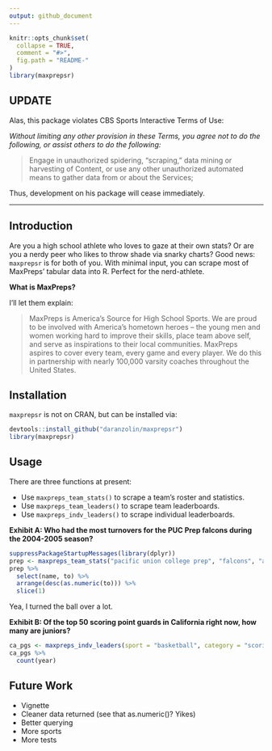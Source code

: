 ```yaml
---
output: github_document
---
```


<!-- README.md is generated from README.Rmd. Please edit that file -->

```r
knitr::opts_chunk$set(
  collapse = TRUE,
  comment = "#>",
  fig.path = "README-"
)
library(maxprepsr)
```

## UPDATE

Alas, this package violates CBS Sports Interactive Terms of Use:

*Without limiting any other provision in these Terms, you agree not to do the following, or assist others to do the following:*

> Engage in unauthorized spidering, “scraping,” data mining or harvesting of Content, or use any other unauthorized automated means to gather data from or about the Services;

Thus, development on his package will cease immediately.

***

## Introduction

Are you a high school athlete who loves to gaze at their own stats? Or are you a nerdy peer who likes to throw shade via snarky charts? Good news: `maxprepsr` is for both of you. With minimal input, you can scrape most of MaxPreps' tabular data into R. Perfect for the nerd-athlete.

**What is MaxPreps?**

I'll let them explain:

> MaxPreps is America's Source for High School Sports. We are proud to be involved with America's hometown heroes – the young men and women working hard to improve their skills, place team above self, and serve as inspirations to their local communities. MaxPreps aspires to cover every team, every game and every player. We do this in partnership with nearly 100,000 varsity coaches throughout the United States.

## Installation

`maxprepsr` is not on CRAN, but can be installed via:

```r
devtools::install_github("daranzolin/maxprepsr")
library(maxprepsr)
```

## Usage

There are three functions at present:

* Use `maxpreps_team_stats()` to scrape a team's roster and statistics.
* Use `maxpreps_team_leaders()` to scrape team leaderboards.
* Use `maxpreps_indv_leaders()` to scrape individual leaderboards.

**Exhibit A: Who had the most turnovers for the PUC Prep falcons during the 2004-2005 season?**

```r
suppressPackageStartupMessages(library(dplyr))
prep <- maxpreps_team_stats("pacific union college prep", "falcons", "angwin", "ca", "basketball", "04-05")
prep %>% 
  select(name, to) %>% 
  arrange(desc(as.numeric(to))) %>% 
  slice(1)
```

Yea, I turned the ball over a lot.

**Exhibit B: Of the top 50 scoring point guards in California right now, how many are juniors?**

```r
ca_pgs <- maxpreps_indv_leaders(sport = "basketball", category = "scoring", state = "ca", position = "pg")
ca_pgs %>% 
  count(year)
```


## Future Work

* Vignette
* Cleaner data returned (see that as.numeric()? Yikes)
* Better querying
* More sports
* More tests
